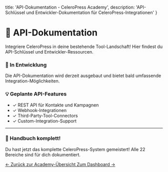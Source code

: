   title: 'API-Dokumentation - CeleroPress Academy',
  description: 'API-Schlüssel und Entwickler-Dokumentation für CeleroPress-Integrationen'
}

# 🔧 API-Dokumentation

Integriere CeleroPress in deine bestehende Tool-Landschaft! Hier findest du API-Schlüssel und Entwickler-Ressourcen.

<div className="not-prose bg-blue-50 border border-blue-200 rounded-lg p-6 my-8">
  <h3 className="text-lg font-semibold text-blue-900 mb-2">🚧 In Entwicklung</h3>
  <p className="text-blue-700">
    Die API-Dokumentation wird derzeit ausgebaut und bietet bald umfassende Integration-Möglichkeiten.
  </p>
</div>

<div className="not-prose bg-green-50 border border-green-200 rounded-lg p-6 my-8">
  <h3 className="text-lg font-semibold text-green-900 mb-2">💡 Geplante API-Features</h3>
  <ul className="space-y-2 text-green-700">
    <li>✓ REST API für Kontakte und Kampagnen</li>
    <li>✓ Webhook-Integrationen</li>
    <li>✓ Third-Party-Tool-Connectors</li>
    <li>✓ Custom-Integration-Support</li>
  </ul>
</div>

---

<div className="not-prose bg-gradient-to-r from-green-50 to-emerald-50 rounded-lg p-8 my-8 text-center">
  <h3 className="text-3xl font-bold text-gray-900 mb-4">
    🎉 Handbuch komplett!
  </h3>
  <p className="text-gray-600 mb-6">
    Du hast jetzt das komplette CeleroPress-System gemeistert! Alle 22 Bereiche sind für dich dokumentiert.
  </p>
  <div className="grid grid-cols-2 gap-4 mt-6">
    <a 
      href="/dashboard/academy/documentation"
      className="inline-flex items-center px-4 py-2 border border-transparent text-sm font-medium rounded-lg shadow-sm text-white bg-blue-600 hover:bg-blue-700 transition-all duration-200"
    >
      ← Zurück zur Academy-Übersicht
    </a>
    <a 
      href="/dashboard"
      className="inline-flex items-center px-4 py-2 border border-transparent text-sm font-medium rounded-lg shadow-sm text-white bg-green-600 hover:bg-green-700 transition-all duration-200"
    >
      Zum Dashboard →
    </a>
  </div>
</div>